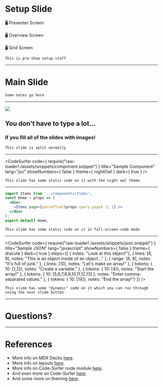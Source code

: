 
<Head>
  <title>MDX Presentation Template</title>
  <meta name='twitter:card' content='summary_large_image' />
  <meta name='twitter:site' content='@ConstructiConf' />
  <meta name='twitter:title' content='MDX Presentation Template' />
  <meta name='twitter:description' content='A wonderfully simple presentation template in MDX' />
  <meta name='twitter:image' content='https://example.com/card.png' />
</Head>


# Setup Slide

<SetupButton href="?mode=presenter#0" target="_blank">🖥 Presenter Screen</SetupButton>
<br /><br />
<SetupButton href="?mode=overview#0" target="_blank">🖥 Overview Screen</SetupButton>
<br /><br />
<SetupButton href="?mode=grid#0" target="_blank">🖥 Grid Screen</SetupButton>

```notes
This is pre-show setup stuff
```
---

# Main Slide

```notes
Some notes go here
```
---


![](./assets/images/thinking.jpg)

## You don't have to type a lot... 
### if you fill all of the slides with images!

```notes
This slide is split normally
```

---


<CodeSurfer
code={ require("raw-loader!./assets/snippets/component.snippet") }
title="Sample Component"
lang="jsx"
showNumbers={ false }
theme={ nightOwl }
dark={ true }
/>

```notes
This slide has some static code on it with the night owl theme
```

---



```jsx
import Items from '../components/Items';
const Home = props => (
  <div>
    <Items page={parseFloat(props.query.page) || 1} />
  </div>
);
export default Home;
```

```notes
This slide has some static code on it in full-screen-code mode
```

---


<CodeSurfer
code={ require("raw-loader!./assets/snippets/json.snippet") }
title="Sample JSON"
lang="javascript"
showNumbers={ false }
theme={ dracula }
dark={ true }
steps={[
  { notes: "Look at this object!"},
  { lines: [6, 9], notes: "This is an object inside of an object..." },
  { range: [6, 9], notes: "It's full of junk." },
  { lines: [10], notes: "Let's make an array!" },
  { tokens: { 10: [1,2]}, notes: "Create a variable." },
  { tokens: { 10: [4]}, notes: "Start the array!" },
  { tokens: { 10: [5,6,7,8,9,10,11,12,13] }, notes: "Enter comma-separated values." },
  { tokens: { 10: [14]}, notes: "End the array!"}
]}
/>

```notes
This slide has some "dynamic" code on it which you can run through using the next slide button
```

---

# Questions?

---

# References
- More info on MDX Decks [here](https://www.npmjs.com/package/mdx-deck).
- More info on layouts [here](https://github.com/jxnblk/mdx-deck/blob/HEAD/docs/components.md#layouts).
- More info on Code-Surfer node module [here](https://elijahmanor.com/code-surfer/).
- And even more on Code-Surfer [here](https://github.com/pomber/code-surfer).
- And some more on theming [here](https://github.com/jxnblk/mdx-deck/blob/master/docs/theming.md).
